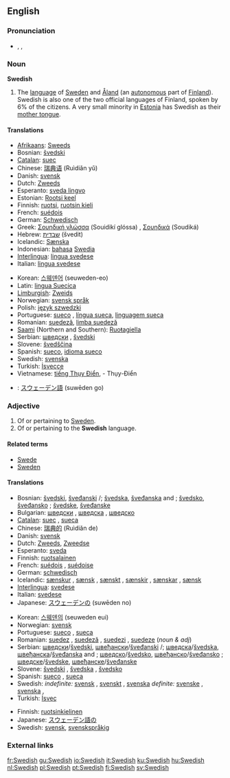 {{interwiktionary|code=sv}}
==English==
{{wikipedia|Swedish language}}

===Pronunciation===
*{{AHD|swēd'ĭsh}}, {{IPA|/ˈswiːdɪʃ/}}, {{SAMPA|/"swi:dIS/}}

===Noun===
'''Swedish'''

# The [[language]] of [[w:Sweden|Sweden]] and [[Åland]] (an [[autonomous]] part of [[Finland]]). Swedish is also one of the two official languages of Finland, spoken by 6% of the citizens. A very small minority in [[Estonia]] has Swedish as their [[mother tongue]].

====Translations====
{{trans-top|language}}
*[[Afrikaans]]: [[Sweeds]]
*Bosnian: [[švedski]] {{m}}
*[[Catalan]]: [[suec]]
*Chinese: [[瑞典语]] (Ruìdiǎn yǔ)
*Danish: [[svensk]]
*Dutch: [[Zweeds]] {{n}}
*Esperanto: [[sveda lingvo]]
*Estonian: [[Rootsi keel]]
*Finnish: [[ruotsi]], [[ruotsin kieli]]
*French: [[suédois]] {{m}}
*German: [[Schwedisch]] {{n}}
*Greek: [[Σουηδική γλώσσα]] (Souidikí glóssa) {{f}}, [[Σουηδικά]] (Soudiká) {{n}} {{p}}
*Hebrew: [[שבדית]] (švedit)
*Icelandic: [[Sænska]]
*Indonesian: [[bahasa]] [[Swedia]]
*[[Interlingua]]: [[lingua svedese]]
*Italian: [[lingua svedese]]
{{trans-mid}}
*Korean: [[스웨덴어]] (seuweden-eo)
*Latin: [[lingua Suecica]] {{f}}
*[[Limburgish]]: [[Zweids]] {{n}}
*Norwegian: [[svensk språk]]
*Polish: [[język szwedzki]]
*Portuguese: [[sueco]] {{m}}, [[língua sueca]], [[linguagem sueca]] {{f}}
*Romanian: [[suedeză]], [[limba suedeză]] {{f}}
*[[Saami]] (Northern and Southern): [[Ruoŧagiella]]
*Serbian: [[шведски]] {{m}}, [[švedski]] {{m}}
*Slovene: [[švedščina]] {{f}}
*Spanish: [[sueco]], [[idioma sueco]] {{m}}
*Swedish: [[svenska]]
*Turkish: [[İsveççe]]
*Vietnamese: [[tiếng Thụy Điển]], - Thụy-Điển
{{trans-bottom}}

{{checktrans}}
{{trans-top|translations to be checked}}
*{{ttbc|Japanese}}:  [[スウェーデン語]] (suwēden go)
{{trans-bottom}}
===Adjective===
{{en-adj}}

# Of or pertaining to [[Sweden]].
# Of or pertaining to the '''Swedish''' language.

====Related terms====
*[[Swede]]
*[[Sweden]]

====Translations====
{{trans-top|of or pertaining to Sweden}}
*Bosnian: [[švedski]], [[šveđanski]] {{m}} {{s}}/{{p}}; [[švedska]], [[šveđanska]] {{f}} {{s}} and {{n}} {{p}}; [[švedsko]], [[šveđansko]] {{n}} {{s}}; [[švedske]], [[šveđanske]] {{f}} {{p}}
*Bulgarian: [[шведски]] {{m}}, [[шведска]] {{f}}, [[шведско]] {{n}}
*[[Catalan]]: [[suec]] {{m}}, [[sueca]] {{f}}
*Chinese: [[瑞典的]] (Ruìdiǎn de)
*Danish: [[svensk]]
*Dutch: [[Zweeds]], [[Zweedse]]
*Esperanto: [[sveda]]
*Finnish: [[ruotsalainen]]
*French: [[suédois]] {{m}}, [[suédoise]] {{f}}
*German: [[schwedisch]]
*Icelandic: [[sænskur]] {{m}}, [[sænsk]] {{f}}, [[sænskt]] {{n}}, [[sænskir]] {{m}} {{p}},  [[sænskar]] {{f}} {{p}}, [[sænsk]] {{n}} {{p}}
*[[Interlingua]]: [[svedese]]
*Italian: [[svedese]]
*Japanese: [[スウェーデン]][[の]] (suwēden no)
{{trans-mid}}
*Korean: [[스웨덴]][[의]] (seuweden eui)
*Norwegian: [[svensk]]
*Portuguese: [[sueco]] {{m}}, [[sueca]] {{f}}
*Romanian: [[suedez]] {{m}}, [[suedeză]] {{f}}, [[suedezi]] {{m}} {{p}}, [[suedeze]] {{f}} {{p}} (''noun & adj'')
*Serbian: [[шведски]]/[[švedski]], [[швеђански]]/[[šveđanski]] {{m}} {{s}}/{{p}}; [[шведска]]/[[švedska]], [[швеђанска]]/[[šveđanska]] {{f}} {{s}} and {{n}} {{p}}; [[шведско]]/[[švedsko]], [[швеђанско]]/[[šveđansko]] {{f}} {{s}}; [[шведске]]/[[švedske]], [[швеђанске]]/[[šveđanske]] {{f}} {{p}}
*Slovene: [[švedski]] {{m}}, [[švedska]] {{f}}, [[švedsko]] {{n}}
*Spanish: [[sueco]] {{m}}, [[sueca]] {{f}}
*Swedish: ''indefinite:'' [[svensk]] {{c}}, [[svenskt]] {{n}}, [[svenska]] {{p}} ''definite:'' [[svenske]] {{m}}, [[svenska]] {{f}}, {{p}}
*Turkish: [[İsveç]]
{{trans-bottom}}

{{trans-top|of or pertaining to the Swedish language}}

*Finnish: [[ruotsinkielinen]]
*Japanese: [[スウェーデン語]][[の]]
*Swedish: [[svensk]], [[svenskspråkig]]
{{trans-bottom}}

===External links===
{{websters-online}}
{{ethnologue|code=swe}}

[[fr:Swedish]]
[[gu:Swedish]]
[[io:Swedish]]
[[it:Swedish]]
[[ku:Swedish]]
[[hu:Swedish]]
[[nl:Swedish]]
[[pl:Swedish]]
[[pt:Swedish]]
[[fi:Swedish]]
[[sv:Swedish]]